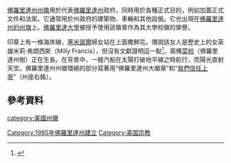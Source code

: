 {{Refimprove|time=2020-09-04T05:05:53+00:00}}
{{Infobox Coat of arms
|name             = 佛羅里達州州徽
|image            = Seal of Florida.svg
|image_width      = 200
|middle           =
|middle_width     = 
|middle_caption   = 
|lesser           = 
|lesser_width     = 
|lesser_caption   = 
|image2           = Florida state coat of arms (illustrated, 1876).jpg
|image2_width     = 150
|image2_caption   = 1876年的佛羅里達州州徽
|image3           = 
|image3_width     = 
|image3_caption   = 
|armiger          = 佛羅里達州
|year_adopted     = 1985
|crest            = 
|torse            = 
|shield           = 
|supporters       = 
|compartment      = 
|motto            = 我們信仰上帝 
|orders           = 
|other_elements   = 
|earlier_versions = [[File:Seal_of_Florida_(1868–1985).svg|200px]]
|use              = 佛羅里達州州徽，該版本在1985年被廢除
}}
[[佛羅里達州州徽|佛羅里達州州徽]]用於代表[[佛罗里达州|佛羅里達州]]政府，同時用於各種正式目的，例如加蓋正式文件和法案。它通常用於州政府的建築物、車輛和其他設施。它也出現在[[佛羅里達州州旗|佛羅里達州的州旗]]上。[[佛罗里达大学|佛羅里達大學]]被授予使用該徽章作為其大學校徽的榮譽。

印章上有一條海岸線，[[塞米諾爾人|塞米諾爾]]婦女站在上面撒鮮花。傳說該女人是歷史上的女英雄米莉·弗朗西斯（Milly Francis），但沒有文獻證明這一點<ref name=Milly>{{cite book
|first=Dale
|last=Cox
|year=2013
|editor-first=Savannah
|editor-last=Brininstool
|isbn=9780615894058
|title=Milly Francis. The Life & Times of the Creek Pocahontas}}</ref>。兩棵[[菜棕|菜棕]]（佛羅里達州樹）正在生長。在背景中，一艘汽船在太陽打破地平線之時航行，而陽光直射天空。佛羅里達州州徽環繞的部分寫著用“佛羅里達州大徽章”和“[[In_God_We_Trust|我們信任上帝]]”（州座右銘）。

==參考資料==
{{reflist}}
{{美國州徽}}
[[category:美國州徽|category:美國州徽]]
[[Category:1985年佛羅里達州建立|Category:1985年佛羅里達州建立]]
[[Category:美国宗教|Category:美国宗教]]